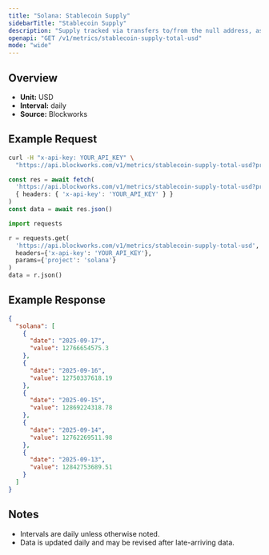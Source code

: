 ```yaml
---
title: "Solana: Stablecoin Supply"
sidebarTitle: "Stablecoin Supply"
description: "Supply tracked via transfers to/from the null address, as well as distinct issuance and redemption events for supported stablecoins. Circulating supply remove supply held in bridges, token treasuries, and known mint/burn addresses."
openapi: "GET /v1/metrics/stablecoin-supply-total-usd"
mode: "wide"
---
```


## Overview

- **Unit:** USD
- **Interval:** daily
- **Source:** Blockworks

## Example Request

<CodeGroup>

```bash cURL
curl -H "x-api-key: YOUR_API_KEY" \
  "https://api.blockworks.com/v1/metrics/stablecoin-supply-total-usd?project=solana"
```

```typescript TypeScript
const res = await fetch(
  'https://api.blockworks.com/v1/metrics/stablecoin-supply-total-usd?project=solana',
  { headers: { 'x-api-key': 'YOUR_API_KEY' } }
)
const data = await res.json()
```

```python Python
import requests

r = requests.get(
  'https://api.blockworks.com/v1/metrics/stablecoin-supply-total-usd',
  headers={'x-api-key': 'YOUR_API_KEY'},
  params={'project': 'solana'}
)
data = r.json()
```

</CodeGroup>

## Example Response

```json
{
  "solana": [
    {
      "date": "2025-09-17",
      "value": 12766654575.3
    },
    {
      "date": "2025-09-16",
      "value": 12750337618.19
    },
    {
      "date": "2025-09-15",
      "value": 12869224318.78
    },
    {
      "date": "2025-09-14",
      "value": 12762269511.98
    },
    {
      "date": "2025-09-13",
      "value": 12842753689.51
    }
  ]
}
```

## Notes
- Intervals are daily unless otherwise noted.
- Data is updated daily and may be revised after late-arriving data.